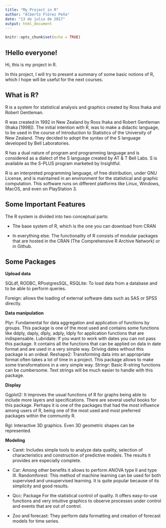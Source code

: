 ```yaml
---
title: "My Project in R"
author: "Alberto Flórez Peña"
date: "13 de julio de 2017"
output: html_document
---
```


```r
knitr::opts_chunk$set(echo = TRUE)
```

## !Hello everyone!

Hi, this is my project in R.

In this project, I will try to present a summary of some basic notions of R, which I hope will be useful for the next courses.

## What is R?

R is a system for statistical analysis and graphics created by Ross Ihaka and Robert Gentleman.

R was created in 1992 in New Zealand by Ross Ihaka and Robert Gentleman (Ihaka [1998]). The initial intention with R, was to make a didactic language, to be used in the course of Introduction to Statistics of the University of New Zealand. They decided to adopt the syntax of the S language developed by Bell Laboratories.

R has a dual nature of program and programming language and is considered as a dialect of the S language created by AT & T Bell Labs. S is available as the S-PLUS program marketed by Insightful.

R is an interpreted programming language, of free distribution, under GNU License, and is maintained in an environment for the statistical and graphic computation. This software runs on different platforms like Linux, Windows, MacOS, and even on PlayStation 3.

## Some Important Features

The R system is divided into two conceptual parts:

* The base system of R, which is the one you can download from CRAN

* In everything else. The functionality of R consists of modular packages that are hosted in the CRAN (The Comprehensive R Archive Network) or in Github.

## Some Packages

**Upload data**

SQLdf, RODBC, RPostgresSQL, RSQLite: To load data from a database and to be able to perform queries.

Foreign: allows the loading of external software data such as SAS or SPSS directly.

**Data manipulation**

Plyr: Fundamental for data aggregation and application of functions by groups. This package is one of the most used and contains some functions like ddply, daply, dlply, adply, ldply for application functions that are indispensable.
Lubridate: If you want to work with dates you can not pass this package. It contains all the functions that can be applied on data in date format and are used in a very simple way. Driving dates without this package is an ordeal.
Reshape2: Transforming data into an appropriate format often takes a lot of time in a project. This package allows to make some transformations in a very simple way.
Stringr: Basic R-string functions can be cumbersome. Text strings will be much easier to handle with this package.

**Display**

Ggplot2: It improves the usual functions of R for graphs being able to include more layers and specifications.
There are several useful books for this package. Perhaps it is one of the packages that had the most influence among users of R, being one of the most used and most preferred packages within the community R.

Rgl: Interactive 3D graphics. Even 3D geometric shapes can be represented.

**Modeling**

* Caret: Includes simple tools to analyze data quality, selection of characteristics and construction of predictive models. The results it provides are especially complete.

* Car: Among other benefits it allows to perform ANOVA type II and type III.
Randomforest: This method of machine learning can be used for both supervised and unsupervised learning. It is quite popular because of its simplicity and good results.

* Qcc: Package For the statistical control of quality. It offers easy-to-use functions and very intuitive graphics to observe processes under control and events that are out of control.

* Zoo and forecast: They perform data formatting and creation of forecast models for time series.



